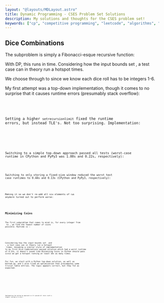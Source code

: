 ```yaml
---
layout: "@layouts/MDLayout.astro"
title: Dynamic Programming - CSES Problem Set Solutions
description: My solutions and thoughts for the CSES problem set!
keywords: ["cp", "competitive programming", "leetcode", "algorithms", "data structures"]
---
```








<Intro />


## Dice Combinations <Spec href="https://cses.fi/problemset/task/1633" cdate="2024-03-13" />

The subproblem is simply a Fibonacci-esque recursive function:

<GatherLatex code="
    F_{<0} = 0
    \qquad
    F_0 = 1
    \\
    F_n = F_{n-1} + F_{n-2} + F_{n-3} + F_{n-4} + F_{n-5} + F_{n-6}
    \quad\text{for}\quad n > 0
" />

With DP, this runs in <Eq code="O(n)" /> time. Considering how the input bounds set <Eq code="n \le {10}^6" />, a test case can in theory run a hotspot <Eq code="6 \times {10}^6" /> times.

We choose <Eq code="F_{n-1}" /> through to <Eq code="F_{n-6}" /> since we know each dice roll has to be integers 1-6.

My first attempt was a top-down implementation, though it comes to no surprise that it causes runtime errors (presumably stack overflow):


<SpoilerBlock buttonLabel="Failed Python Solution (Stack Overflow)">
    <Code code={SolDiceCombinations01} lang="py" />
</SpoilerBlock>

Setting a higher `setrecursionlimit` fixed the runtime errors, but instead TLE's. Not too surprising. Implementation:


<SpoilerBlock buttonLabel="Failed Python Solution (TLE)">
    <Code code={SolDiceCombinations02} lang="py" />
</SpoilerBlock>

Switching to a simple top-down approach passed all tests (worst-case runtime in CPython and PyPy3 was 1.00s and 0.22s, respectively):


<Code code={SolDiceCombinations03} lang="py" />

Switching to only storing a fixed-size window reduced the worst test case runtimes to 0.44s and 0.13s (CPython and PyPy3, respectively):


<Code code={SolDiceCombinations04} lang="py" />

Making it so we don't re-add all six elements of `tab` anymore turned out to perform worse:


<Code code={SolDiceCombinations05} lang="py" />


## Minimizing Coins <Spec href="https://cses.fi/problemset/task/1634" cdate="2024-03-31" />

The first subproblem that comes to mind is, for every integer from <Eq code="0" /> to <Eq code="x" />, we find the fewest number of coins possible. Runtime is <Eq code="O(xn)" />:

<DisplayLatex code="
    C = \braces{c_0, \dots, c_{n-1}} = \text{set of all coin values}
" />
<GatherLatex code="
    F_{<0} = \infty
    \qquad
    F_0 = 0
    \\
    F_x = \min_{c \in C}\parens{
        x - c
    } + 1
    \quad\text{for}\quad x > 0
" />

Considering how the input bounds set <Eq code="n \le 100" /> and <Eq code="x \le {10}^6" />, a test case can in theory run a hotspot <Eq code="{10}^8" /> times. Assuming a similar style of implementation to my first Dice Combinations passed solution which had a worst runtime of 0.22s, it doesn't sound like Minimizing Coins in Python should pass since we get a hotspot running at least 10x as many times.

For fun, we start with a Python top-down solution, as well as bottom-up, and I also tried an optimization that precomputes some trivial table entries. The logic appears correct, but they TLE as expected:


<SpoilerBlock buttonLabel="Failed Python Top-Down Solution (TLE)">
    <Code code={SolMinimizingCoins01} lang="py" />
</SpoilerBlock>

<SpoilerBlock buttonLabel="Failed Python Bottom-Up Solution (TLE)">
    <Code code={SolMinimizingCoins02} lang="py" />
</SpoilerBlock>

<SpoilerBlock buttonLabel="Failed Python Bottom-Up Solution With Optimization (TLE)">
    <Code code={SolMinimizingCoins03} lang="py" />
</SpoilerBlock>

Implementing the bottom-up approach in C++ passed all tests (with a longest runtime of 0.15s):


<Code code={SolMinimizingCoins05} lang="cpp" />

